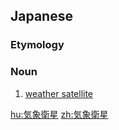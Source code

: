 ==Japanese==
{{ja-kanjitab|き|しょう|えい|せい|yomi=o}}

===Etymology===
{{compound|気象|t1=weather|tr1=kishō|衛星|t2=satellite|tr2=eisei|lang=ja|sort=きしょうえいせい}}

===Noun===
{{ja-noun|きしょうえいせい}}

# {{lb|ja|meteorology|sort=きしょうえいせい}} [[weather satellite]]

[[hu:気象衛星]]
[[zh:気象衛星]]
